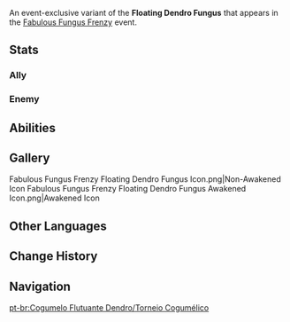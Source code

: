 {{CustomTabs
|tab1 = Overview
|tab2 = Fabulous Fungus Frenzy
|tab3 = Fungus Mechanicus
|tab4 = Lil' Fungi's Fun-Tastic Fiesta
}}
{{Enemy Infobox
|name     = Floating Dendro Fungus
|image    = Enemy Floating Dendro Fungus.png
|dmgtype  = Dendro
|weakpoint = no
|type     = Event Enemies
}}
An event-exclusive variant of the '''Floating Dendro Fungus''' that appears in the [[Fabulous Fungus Frenzy]] event.

==Stats==
===Ally===
{{Enemy Stats
|hide_notes = 1

|dendro_res  = 25%

|hp_ratio  = 1.5
|hp_type   = 2
|atk_ratio = 4.32
|atk_type  = 2
}}

===Enemy===
{{Enemy Stats
|hide_notes = 1

|dendro_res  = 25%

|hp_ratio  = 1.2
|hp_type   = 2
|atk_ratio = 3.456
|atk_type  = 2
}}

==Abilities==
{{Enemy Attacks
|enemy       = Floating Dendro Fungus

|name_1      = Skill: Flowery Flechettes
|desc_1      = Goes all out and fires 6 consecutive Wildgrass Bullets, each dealing '''192% ATK''' as {{Color|Dendro DMG}}.<br>''Paimon sometimes considers questions like this: "Does the grass grow thicker where a Dendro Fungus's Bullets land?"''
|file_1      = Floating Dendro Fungus Flowery Flechettes

|name_2      = Overgrowth
|desc_2      = Heals the Fungus with the lowest [[HP]] in the party by '''36%''' of their Max HP.

|name_3      = Spore Cannon
|desc_3      = Fires a Wildgrass Bullet, dealing '''110% ATK''' as {{Color|Dendro DMG}} to opponents.
}}

==Gallery==
<gallery>
Fabulous Fungus Frenzy Floating Dendro Fungus Icon.png|Non-Awakened Icon
Fabulous Fungus Frenzy Floating Dendro Fungus Awakened Icon.png|Awakened Icon
</gallery>

==Other Languages==
{{Other Languages|Transclude=Floating Dendro Fungus}}

==Change History==
{{Change History|3.2}}

==Navigation==
{{Enemy Navbox|Common}}

[[pt-br:Cogumelo Flutuante Dendro/Torneio Cogumélico]]